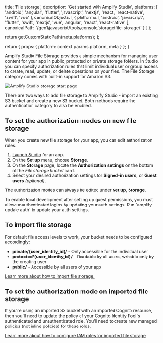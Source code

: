 
  title: 'File storage',
  description: 'Get started with Amplify Studio',
  platforms: [
    'android',
    'angular',
    'flutter',
    'javascript',
    'nextjs',
    'react',
    'react-native',
    'swift',
    'vue'
  ],
  canonicalObjects: [
    {
      platforms: [
        'android',
        'javascript',
        'flutter',
        'swift',
        'nextjs',
        'vue',
        'angular',
        'react',
        'react-native'
      ],
      canonicalPath: '/gen1/javascript/tools/console/storage/file-storage/'
    }
  ]
};

  return getCustomStaticPath(meta.platforms);
};

  return {
    props: {
      platform: context.params.platform,
      meta
    }
  };
}

Amplify Studio File Storage provides a simple mechanism for managing user content for your app in public, protected or private storage folders. In Studio you can specify authorization rules that limit individual user or group access to create, read, update, or delete operations on your files. The File Storage category comes with built-in support for Amazon S3.

![Amplify Studio storage start page](/images/console/storageStart.png)

There are two ways to add file storage to Amplify Studio - import an existing S3 bucket and create a new S3 bucket. Both methods require the authentication category to also be enabled.

## To set the authorization modes on new file storage

When you create new file storage for your app, you can edit authorization rules.

1. [Launch Studio](/gen1/[platform]/tools/console/adminui/start/#log-into-the-amplify-console) for an app.
2. On the **Set up** menu, choose **Storage**.
3. On the **Storage** page, locate the **Authorization settings** on the bottom of the _File storage bucket_ card.
4. Select your desired authorization settings for **Signed-in users**, or **Guest users** _(optional)_.

The authorization modes can always be edited under **Set up**, **Storage**.

<Callout warning>
  To enable local development after setting up guest permissions, you must allow
  unauthenticated logins by updating your auth settings. Run `amplify update
  auth` to update your auth settings.
</Callout>

## To import file storage

For default file access levels to work, your bucket needs to be configured accordingly:

- **private/\{user_identity_id}/** - Only accessible for the individual user
- **protected/\{user_identity_id}/** - Readable by all users, writable only by the creating user
- **public/** - Accessible by all users of your app

[Learn more about how to import file storage.](/gen1/[platform]/build-a-backend/storage/import/#connect-to-an-imported-s3-bucket-with-amplify-libraries)

## To set the authorization mode on imported file storage

If you're using an imported S3 bucket with an imported Cognito resource, then you'll need to update the policy of your Cognito Identity Pool's authenticated and unauthenticated role. You'll need to create new managed policies (not inline policies) for these roles.

[Learn more about how to configure IAM roles for imported file storage](/gen1/[platform]/build-a-backend/storage/import/#configuring-iam-role-to-use-amplify-recommended-policies)

